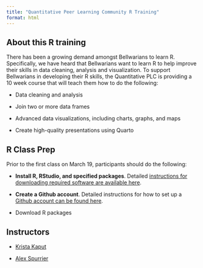 ```yaml
---
title: "Quantitative Peer Learning Community R Training"
format: html
---
```


## About this R training

There has been a growing demand amongst Bellwarians to learn R. Specifically, we have heard that Bellwarians want to learn R to help improve their skills in data cleaning, analysis and visualization. To support Bellwarians in developing their R skills, the Quantitative PLC is providing a 10 week course that will teach them how to do the following:

-   Data cleaning and analysis

-   Join two or more data frames

-   Advanced data visualizations, including charts, graphs, and maps

-   Create high-quality presentations using Quarto

## R Class Prep

Prior to the first class on March 19, participants should do the following:

-   **Install R, RStudio, and specified packages**. Detailed [instructions for downloading required software are available here](https://kkaput23.github.io/quant_plc/setup.html).

-   **Create a Github account**. Detailed instructions for how to set up a [Github account can be found here](https://docs.github.com/en/get-started/start-your-journey/creating-an-account-on-github).

-   Download R packages

## Instructors

-   [Krista Kaput](https://bellwether.org/experts/krista-kaput/)

-   [Alex Spurrier](https://bellwether.org/experts/alex-spurrier/)
